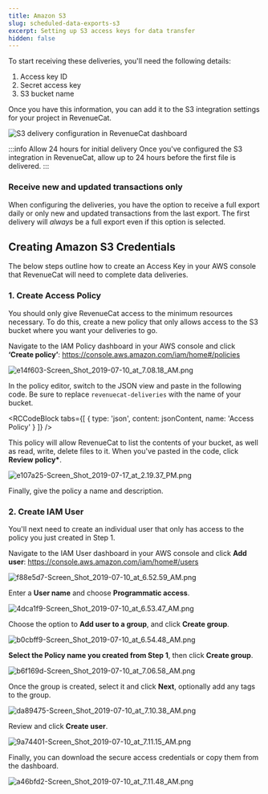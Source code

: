 ```yaml
---
title: Amazon S3
slug: scheduled-data-exports-s3
excerpt: Setting up S3 access keys for data transfer
hidden: false
---
```


To start receiving these deliveries, you'll need the following details:

1. Access key ID
2. Secret access key
3. S3 bucket name

Once you have this information, you can add it to the S3 integration settings for your project in RevenueCat.

![S3 delivery configuration in RevenueCat dashboard](/images/c509b62-app.revenuecat.com_projects_85ff18c7_integrations_intercom_8_02d63e70259200bd3f2b0355467cc0c0.png)

:::info Allow 24 hours for initial delivery
Once you've configured the S3 integration in RevenueCat, allow up to 24 hours before the first file is delivered.
:::

### Receive new and updated transactions only

When configuring the deliveries, you have the option to receive a full export daily or only new and updated transactions from the last export. The first delivery will _always_ be a full export even if this option is selected.

## Creating Amazon S3 Credentials

The below steps outline how to create an Access Key in your AWS console that RevenueCat will need to complete data deliveries.

### 1. Create Access Policy

You should only give RevenueCat access to the minimum resources necessary. To do this, create a new policy that only allows access to the S3 bucket where you want your deliveries to go.

Navigate to the IAM Policy dashboard in your AWS console and click **‘Create policy’**: https://console.aws.amazon.com/iam/home#/policies

![](/images/e098c42-e14f603-Screen_Shot_2019-07-10_at_7.08.18_AM_c9300a6c4d5d6eb5907e74aa110a1908.png "e14f603-Screen_Shot_2019-07-10_at_7.08.18_AM.png")

In the policy editor, switch to the JSON view and paste in the following code. Be sure to replace `revenuecat-deliveries` with the name of your bucket.


<RCCodeBlock tabs={[
    { type: 'json', content: jsonContent, name: 'Access Policy' }
]} />

This policy will allow RevenueCat to list the contents of your bucket, as well as read, write, delete files to it. When you've pasted in the code, click **Review policy\***.

![](/images/c0e73e9-e107a25-Screen_Shot_2019-07-17_at_2.19.37_PM_28d83b82dfc675812b51438723f2577e.png "e107a25-Screen_Shot_2019-07-17_at_2.19.37_PM.png")

Finally, give the policy a name and description.

### 2. Create IAM User

You'll next need to create an individual user that only has access to the policy you just created in Step 1.

Navigate to the IAM User dashboard in your AWS console and click **Add user**: https://console.aws.amazon.com/iam/home#/users

![](/images/5cb11f9-f88e5d7-Screen_Shot_2019-07-10_at_6.52.59_AM_31a5c48857ffbce6b4b9ff8c6c7de654.png "f88e5d7-Screen_Shot_2019-07-10_at_6.52.59_AM.png")

Enter a **User name** and choose **Programmatic access**.

![](/images/267658d-4dca1f9-Screen_Shot_2019-07-10_at_6.53.47_AM_f32d74ec5d2470704d57d8b25b3c32a9.png "4dca1f9-Screen_Shot_2019-07-10_at_6.53.47_AM.png")

Choose the option to **Add user to a group**, and click **Create group**.

![](/images/a6f1984-b0cbff9-Screen_Shot_2019-07-10_at_6.54.48_AM_3f4cf70356a4b72aed7d9ca4420639b5.png "b0cbff9-Screen_Shot_2019-07-10_at_6.54.48_AM.png")

**Select the Policy name you created from Step 1**, then click **Create group**.

![](/images/128afb2-b6f169d-Screen_Shot_2019-07-10_at_7.06.58_AM_5864844dd5361ea904fa69547b8b0cf3.png "b6f169d-Screen_Shot_2019-07-10_at_7.06.58_AM.png")

Once the group is created, select it and click **Next**, optionally add any tags to the group.

![](/images/fdd4b15-da89475-Screen_Shot_2019-07-10_at_7.10.38_AM_e506c3bc250bd3cf3758bed034d46848.png "da89475-Screen_Shot_2019-07-10_at_7.10.38_AM.png")

Review and click **Create user**.

![](/images/123edce-9a74401-Screen_Shot_2019-07-10_at_7.11.15_AM_c42b1622fc1b554a31dc7cb6d62f0472.png "9a74401-Screen_Shot_2019-07-10_at_7.11.15_AM.png")

Finally, you can download the secure access credentials or copy them from the dashboard.

![](/images/c861408-a46bfd2-Screen_Shot_2019-07-10_at_7.11.48_AM_4d1ea024b1c8426c54f5a03a3842cde9.png "a46bfd2-Screen_Shot_2019-07-10_at_7.11.48_AM.png")

